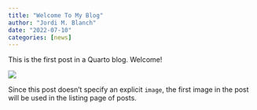 ```yaml
---
title: "Welcome To My Blog"
author: "Jordi M. Blanch"
date: "2022-07-10"
categories: [news]
---
```


This is the first post in a Quarto blog. Welcome!

![](thumbnail.jpg)

Since this post doesn't specify an explicit `image`, the first image in the post will be used in the listing page of posts.
